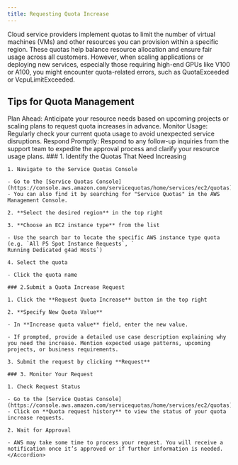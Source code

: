 ```yaml
---
title: Requesting Quota Increase
---
```


Cloud service providers implement quotas to limit the number of virtual machines (VMs) and other resources you can provision within a specific region. These quotas help balance resource allocation and ensure fair usage across all customers. However, when scaling applications or deploying new services, especially those requiring high-end GPUs like V100 or A100, you might encounter quota-related errors, such as QuotaExceeded or VcpuLimitExceeded.

## Tips for Quota Management

<Tip>
  Plan Ahead: Anticipate your resource needs based on upcoming projects or
  scaling plans to request quota increases in advance.
</Tip>

<Tip>
  Monitor Usage: Regularly check your current quota usage to avoid unexpected
  service disruptions.
</Tip>

<Tip>
  Respond Promptly: Respond to any follow-up inquiries from the support team to
  expedite the approval process and clarify your resource usage plans.
</Tip>

<AccordionGroup>
  <Accordion title="AWS">
    ### 1. Identify the Quotas That Need Increasing

    1. Navigate to the Service Quotas Console

    - Go to the [Service Quotas Console](https://console.aws.amazon.com/servicequotas/home/services/ec2/quotas).
    - You can also find it by searching for "Service Quotas" in the AWS Management Console.

    2. **Select the desired region** in the top right

    3. **Choose an EC2 instance type** from the list

    - Use the search bar to locate the specific AWS instance type quota (e.g. `All P5 Spot Instance Requests`, `
    Running Dedicated g4ad Hosts`)

    4. Select the quota

    - Click the quota name

    ### 2.Submit a Quota Increase Request

    1. Click the **Request Quota Increase** button in the top right

    2. **Specify New Quota Value**

    - In **Increase quota value** field, enter the new value.

    - If prompted, provide a detailed use case description explaining why you need the increase. Mention expected usage patterns, upcoming projects, or business requirements.

    3. Submit the request by clicking **Request**

    ### 3. Monitor Your Request

    1. Check Request Status

    - Go to the [Service Quotas Console](https://console.aws.amazon.com/servicequotas/home/services/ec2/quotas).
    - Click on **Quota request history** to view the status of your quota increase requests.

    2. Wait for Approval

    - AWS may take some time to process your request. You will receive a notification once it’s approved or if further information is needed.
    </Accordion>

</AccordionGroup>
